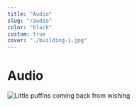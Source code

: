 ```yaml
---
title: "Audio"
slug: "/audio"
color: "black"
custom: true
cover: "./building-1.jpg"
---
```


<div style={{ margin: `0 auto`, maxWidth: `70ch`, padding: `2rem` }}>

<h1 data-testid="page-title">Audio</h1>

![Little puffins coming back from wishing](https://images.unsplash.com/photo-1612564148954-59545876eaa0?ixid=MnwxMjA3fDB8MHxwaG90by1wYWdlfHx8fGVufDB8fHx8&ixlib=rb-1.2.1&auto=format&fit=crop&w=1000&q=80)

</div>
